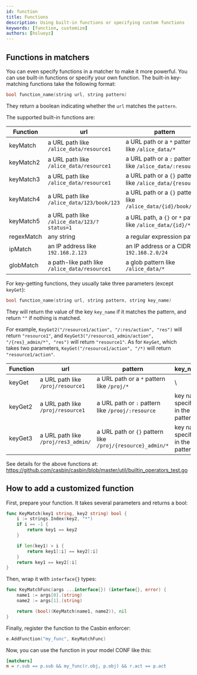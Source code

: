 ```yaml
---
id: function
title: Functions
description: Using built-in functions or specifying custom functions
keywords: [function, customize]
authors: [hsluoyz]
---
```


## Functions in matchers

You can even specify functions in a matcher to make it more powerful. You can use built-in functions or specify your own function.
The built-in key-matching functions take the following format:

```c
bool function_name(string url, string pattern)
```

They return a boolean indicating whether the `url` matches the `pattern`.

The supported built-in functions are:

| Function   | url                                             | pattern                                                            | Example                                                                                                                                                                                               |
|------------|-------------------------------------------------|--------------------------------------------------------------------|-------------------------------------------------------------------------------------------------------------------------------------------------------------------------------------------------------|
| keyMatch   | a URL path like `/alice_data/resource1`         | a URL path or a `*` pattern like `/alice_data/*`                     | [keymatch_model.conf](https://github.com/casbin/casbin/blob/master/examples/keymatch_model.conf)/[keymatch_policy.csv](https://github.com/casbin/casbin/blob/master/examples/keymatch_policy.csv)     |
| keyMatch2  | a URL path like `/alice_data/resource1`         | a URL path or a `:` pattern like `/alice_data/:resource`             | [keymatch2_model.conf](https://github.com/casbin/casbin/blob/master/examples/keymatch2_model.conf)/[keymatch2_policy.csv](https://github.com/casbin/casbin/blob/master/examples/keymatch2_policy.csv) |
| keyMatch3  | a URL path like `/alice_data/resource1`         | a URL path or a `{}` pattern like `/alice_data/{resource}`           | <https://github.com/casbin/casbin/blob/277c1a2b85698272f764d71a94d2595a8d425915/util/builtin_operators_test.go#L171-L196>                                                                               |
| keyMatch4  | a URL path like `/alice_data/123/book/123`      | a URL path or a `{}` pattern like `/alice_data/{id}/book/{id}`       | <https://github.com/casbin/casbin/blob/277c1a2b85698272f764d71a94d2595a8d425915/util/builtin_operators_test.go#L208-L222>                                                                               |
| keyMatch5  | a URL path like `/alice_data/123/?status=1`     | a URL path, a `{}` or `*` pattern like `/alice_data/{id}/*`          | <https://github.com/casbin/casbin/blob/1cde2646d10ad1190c0d784c3a1c0e1ace1b5bc9/util/builtin_operators_test.go#L485-L526>                                                                               |
| regexMatch | any string                                      | a regular expression pattern                                       | [keymatch_model.conf](https://github.com/casbin/casbin/blob/master/examples/keymatch_model.conf)/[keymatch_policy.csv](https://github.com/casbin/casbin/blob/master/examples/keymatch_policy.csv)     |
| ipMatch    | an IP address like `192.168.2.123`              | an IP address or a CIDR like `192.168.2.0/24`                       | [ipmatch_model.conf](https://github.com/casbin/casbin/blob/master/examples/ipmatch_model.conf)/[ipmatch_policy.csv](https://github.com/casbin/casbin/blob/master/examples/ipmatch_policy.csv)         |
| globMatch  | a path-like path like `/alice_data/resource1`   | a glob pattern like `/alice_data/*`                                 | <https://github.com/casbin/casbin/blob/277c1a2b85698272f764d71a94d2595a8d425915/util/builtin_operators_test.go#L426-L466>                                                                               |

For key-getting functions, they usually take three parameters (except `keyGet`):

```c
bool function_name(string url, string pattern, string key_name)
```

They will return the value of the key `key_name` if it matches the pattern, and return `""` if nothing is matched.

For example, `KeyGet2("/resource1/action", "/:res/action", "res")` will return `"resource1"`, and `KeyGet3("/resource1_admin/action", "/{res}_admin/*", "res")` will return `"resource1"`.
As for `KeyGet`, which takes two parameters, `KeyGet("/resource1/action", "/*)` will return `"resource1/action"`.

| Function | url                                   | pattern                                                        | key_name                          | example                                                                                                                                                                                           |
|----------|---------------------------------------|----------------------------------------------------------------|-----------------------------------|---------------------------------------------------------------------------------------------------------------------------------------------------------------------------------------------------|
| keyGet   | a URL path like `/proj/resource1`     | a URL path or a `*` pattern like `/proj/*`                       | \                                 | [keyget_model.conf](https://github.com/casbin/casbin/blob/master/examples/keyget_model.conf)/[keymatch_policy.csv](https://github.com/casbin/casbin/blob/master/examples/keymatch_policy.csv)     |
| keyGet2  | a URL path like `/proj/resource1`     | a URL path or `:` pattern like `/prooj/:resource`                | key name specified in the pattern | [keyget2_model.conf](https://github.com/casbin/casbin/blob/master/examples/keyget2_model.conf)/[keymatch2_policy.csv](https://github.com/casbin/casbin/blob/master/examples/keymatch2_policy.csv) |
| keyGet3  | a URL path like `/proj/res3_admin/`   | a URL path or `{}` pattern like `/proj/{resource}_admin/*`       | key name specified in the pattern | <https://github.com/casbin/casbin/blob/7bd496f94f5a2739a392d333a9aaaa10ae397673/util/builtin_operators_test.go#L209-L247>                                                                           |

See details for the above functions at: <https://github.com/casbin/casbin/blob/master/util/builtin_operators_test.go>

## How to add a customized function

First, prepare your function. It takes several parameters and returns a bool:

```go
func KeyMatch(key1 string, key2 string) bool {
    i := strings.Index(key2, "*")
    if i == -1 {
        return key1 == key2
    }

    if len(key1) > i {
        return key1[:i] == key2[:i]
    }
    return key1 == key2[:i]
}
```

Then, wrap it with `interface{}` types:

```go
func KeyMatchFunc(args ...interface{}) (interface{}, error) {
    name1 := args[0].(string)
    name2 := args[1].(string)

    return (bool)(KeyMatch(name1, name2)), nil
}
```

Finally, register the function to the Casbin enforcer:

```go
e.AddFunction("my_func", KeyMatchFunc)
```

Now, you can use the function in your model CONF like this:

```ini
[matchers]
m = r.sub == p.sub && my_func(r.obj, p.obj) && r.act == p.act
```
